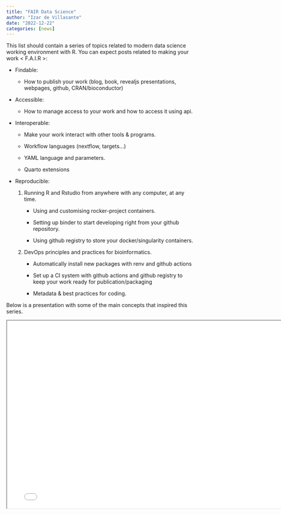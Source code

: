 ```yaml
---
title: "FAIR Data Science"
author: "Izar de Villasante"
date: "2022-12-22"
categories: [news]
---
```


This list should contain a series of topics related to modern data science working environment with R. You can expect posts related to making your work \< F.A.I.R \>:

-   Findable:

    -   How to publish your work (blog, book, revealjs presentations, webpages, github, CRAN/bioconductor)

-   Accessible:

    -   How to manage access to your work and how to access it using api.

-   Interoperable:

    -   Make your work interact with other tools & programs.

    -   Workflow languages (nextflow, targets...)

    -   YAML language and parameters.

    -   Quarto extensions

-   Reproducible:

    1.  Running R and Rstudio from anywhere with any computer, at any time.

        -   Using and customising rocker-project containers.

        -   Setting up binder to start developing right from your github repository.

        -   Using github registry to store your docker/singularity containers.

    2.  DevOps principles and practices for bioinformatics.

        -   Automatically install new packages with renv and github actions

        -   Set up a CI system with github actions and github registry to keep your work ready for publication/packaging

        -   Metadata & best practices for coding.

Below is a presentation with some of the main concepts that inspired this series.

<div>

```{=html}
<iframe width="780" height="500" class="slide-deck" src="../slides/fair_press.html"></iframe>
```

</div>
